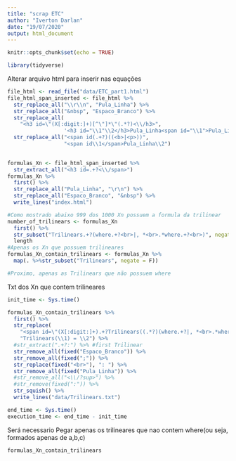 ```yaml
---
title: "scrap ETC"
author: "Iverton Darlan"
date: "19/07/2020"
output: html_document
---
```


```r
knitr::opts_chunk$set(echo = TRUE)
```

```r
library(tidyverse)
```

Alterar arquivo html para inserir <span id="X(n)"></span> nas equações
```r
file_html <- read_file("data/ETC_part1.html")
file_html_span_inserted <- file_html %>%
  str_replace_all("\\r\\n", "Pula_Linha") %>%
  str_replace_all("&nbsp", "Espaco_Branco") %>%
  str_replace_all(
    "<h3 id=\"(X[:digit:]+)[^\"]*\"(.*?)<\\/h3>", 
                  '<h3 id="\\1"\\2</h3>Pula_Linha<span id="\\1">Pula_Linha') %>%
  str_replace_all("<span id(.+?)((<b>|<p>))",
                  "<span id\\1</span>Pula_Linha\\2")
  

formulas_Xn <- file_html_span_inserted %>%
  str_extract_all("<h3 id=.+?<\\/span>")
formulas_Xn %>%
  first() %>%
  str_replace_all("Pula_Linha", "\r\n") %>%
  str_replace_all("Espaco_Branco", "&nbsp") %>%
  write_lines("index.html")

#Como mostrado abaixo 999 dos 1000 Xn possuem a formula da trilinear
number_of_trilinears <- formulas_Xn
  first() %>%
  str_subset("Trilinears.+?(where.+?<br>|, *<br>.*where.+?<br>)", negate = F) %>%
  length
#Apenas os Xn que possuem trilineares
formulas_Xn_contain_trilinears <- formulas_Xn %>% 
  map(. %>%str_subset("Trilinears", negate = F))

#Proximo, apenas as Trilinears que não possuem where

```

Txt dos Xn que contem trilineares
```r
init_time <- Sys.time()

formulas_Xn_contain_trilinears %>%
  first() %>%
  str_replace(
    "<span id=\"(X[:digit:]+).+?Trilinears((.*?)(where.+?|, *<br>.*where.+?)?)(<br>|<p>|<\\/span>).*",
    "Trilinears(\\1) = \\2") %>%
  #str_extract(".+?:") %>% #first Trilinear
  str_remove_all(fixed("Espaco_Branco")) %>%
  str_remove_all(fixed(";")) %>%
  str_replace(fixed("<br>"), ": ") %>%
  str_remove_all(fixed("Pula_Linha")) %>%
  #str_remove_all("<\\/?sup>") %>%
  #str_remove(fixed(":")) %>%
  str_squish() %>%
  write_lines("data/Trilinears.txt")

end_time <- Sys.time()
execution_time <- end_time - init_time
```

Será necessario Pegar apenas os trilineares que nao contem where(ou seja, formados apenas de a,b,c)
```r
formulas_Xn_contain_trilinears
```

